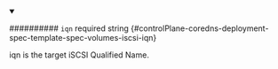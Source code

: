 
<details className="config-field" data-expandable="false" open>
<summary>

########## `iqn` <span className="config-field-required" data-required="false">required</span> <span className="config-field-type">string</span> <span className="config-field-default"></span> <span className="config-field-enum"></span> {#controlPlane-coredns-deployment-spec-template-spec-volumes-iscsi-iqn}

iqn is the target iSCSI Qualified Name.

</summary>



</details>
